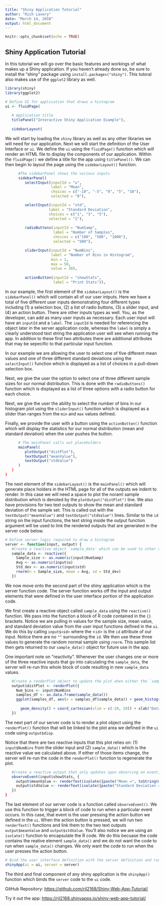 ```yaml
---
title: "Shiny Application Tutorial"
author: "Rich Lavery"
date: "March 14, 2018"
output: html_document
---
```


```r
knitr::opts_chunk$set(echo = TRUE)
```

## Shiny Application Tutorial

In this tutorial we will go over the basic features and workings of what makes up a Shiny application.  If you haven't already done so, be sure to install the "shiny" package using `install.packages("shiny")`.  This tutoral also makes use of the `ggplot2` library as well.

```r
library(shiny)
library(ggplot2)

# Define UI for application that draws a histogram
ui <- fluidPage(
   
   # Application title
   titlePanel("Interactive Shiny Application Example"),
   
   sidebarLayout(
```

We will start by loading the `shiny` library as well as any other libraries we will need for our application. 
Next we will start the definition of the User Interface or `ui`.  We define the `ui` using the `fluidPage()` function which will render an HTML file to display the components of our application.  Within the `fluidPage()` we define a title for the app using `titlePanel()`.  We can then begin to layout the page using the `sidebarLayout()` function.

```r
      #The sidebarPanel shows the various inputs
      sidebarPanel(
         selectInput(inputId = "u",
                     label = "Mean",
                     choices = c("-10", "-5", "0", "5", "10"),
                     selected = "0"),

         selectInput(inputId = "std",
                    label = "Standard Deviation",
                    choices = c("1", "3", "5"),
                    selected = "1"),
         
         radioButtons(inputId = "NumSamp",
                      label = "Number of Samples",
                      choices = c("100", "500", "1000"),
                      selected = "500"),

         sliderInput(inputId = "NumBins",
                     label = "Number of Bins in Histogram",
                     min = 1,
                     max = 50,
                     value = 30),
         
         actionButton(inputId = "showStats",
                      label = "Print Stats")),
```

In our example, the first element of the `sidebarLayout()` is the `sidebarPanel()` which will contain all of our user intputs.  Here we have a total of five different user inputs demonstrating four different types including (1) a selection box, (2) a list of radio buttons, (3) a slider input, and (4) an action button.  There are other inputs types as well.  You, as the developer, can add as many user inputs as necessary.  Each user input will have an `inputId` and a `label`.  The `inputId` is needed for referencing the object later in the server application code, whereas the `label` is simply a clearly understood text string the application user will see when running the app.  In addition to these first two attributes there are additional attributes that may be sepecific to that particular input function.

In our example we are allowing the user to select one of five different mean values and one of three different standard deviations using the `selectInput()` function which is displayed as a list of choices in a pull-down selection box.

Next, we give the user the option to select one of three different sample sizes for our normal distribution.  This is done with the `radioButtons()` function which is displayed as a list of three options with a radio button for each choice.

Next, we give the user the ability to select the number of bins in our histogram plot using the `sliderInput()` function which is displayed as a slider than ranges from the `min` and `max` values defined.

Finally, we provide the user with a button using the `actionButton()` function which will display the statistics for our normal distribution (mean and standard deviation) when the user pushes the button.

```r
      # The mainPanel calls out placeholders
      mainPanel(
         plotOutput("distPlot"),
         textOutput("meanValue"),
         textOutput("stdValue")
      )
   )
)
```

The next element of the `sidebarLayout()` is the `mainPanel()` which will generate place holders in the HTML page for all of the outputs we indent to render.  In this case we will need a space to plot the noraml sample distribution which is denoted by the `plotOutput("distPlot")` line.  We also have provisions for two text outputs to show the mean and standard deviation of the sample set.  This is called out with the `textOutput("meanValue")` and `textOutput("stdValue")` lines.  Similar to the `id` string on the input functions, the text string inside the output function argument will be used to link the rendered outputs that are generated in the server code below.

```r
# Define server logic required to draw a histogram
server <- function(input, output) {
   #Create a reactive object `sample_data` which can be used to other render functions
   sample_data <- reactive({
     Sample_size <- as.numeric(input$NumSamp)
     Avg <- as.numeric(input$u)
     Std_dev <- as.numeric(input$std)
     rnorm(n = Sample_size, mean = Avg, sd = Std_dev)
   })
```

We now move onto the second part of the shiny application which is the server function code.  The server function works off the input and output elements that were defined in the user interface portion of the application code.  

We first create a reactive object called `sample_data` using the `reactive()` function.  We pass into the function a block of R code contained in the `{}` brackets.  Notice we are pulling in values for the sample size, mean value, and standard deviation value from the user input functions defined in the `ui`.  We do this by calling `input$<id>` where the <`id`> is the `id` attribute of our input.  Notice there are no `""` surrounding the `id`.  We then use these three values to generate the random normal sample using `rnorm`.  This sample list then gets returned to our `sample_data()` object for future use in the app.

One important note on "reactivity".  Whenever the user changes one or more of the three reactive inputs that go into calculating the `sample_data`, the server will re-run this whole block of code resulting in new `sample_data` values.

```r
   #Create a renderPlot object to update the plot when either the `sample_data` changes or the `NumBins` changes
   output$distPlot <- renderPlot({
     Num_bins <- input$NumBins
     samples_df <- as.data.frame(sample_data())
     ggplot(samples_df, aes(x = samples_df$sample_data)) + geom_histogram(aes(y = ..density..), 
                                                                          stat = "bin", bins = Num_bins) +  
       geom_density() + coord_cartesian(xlim = c(-20, 20)) + xlab("Data Values")
   })
```

The next part of our server code is to render a plot object using the `renderPlot()` function that will be linked to the plot area we defined in the `ui` code using `output$disp`.

Notice that there are two reactive inputs that this plot relies on: (1) `input$NumBins` from the slider input and (2) `sample_data()` which is the reactive value we calculated above.  If either of those items change, the server will re-run the code in the `renderPlot()` function to regenerate the plot.

```r
   #Create a reactive output that only updates upon observing an event, such as the user pressing a button
   observeEvent(input$showStats, {
     output$meanValue <- renderText(isolate({paste("Mean =", toString(mean(sample_data())), sep = " ")}))
     output$stdValue <- renderText(isolate({paste("Standard Deviation =", toString(sd(sample_data())), sep = " ")}))
   })
}
```

The last element of our server code is a function called `observeEvent()`.  We use this function to trigger a block of code to run when a particular event occurs.  In this case, that event is the user pressing the action button we defined in the `ui`.  When the action button is pressed, we will run two `renderText()` functions and link them to the two text outputs `output$meanValue` and `output$stdValue`.  You'll also notice we are using an `isolate()` function to encapsulate the R code.  We do this becuase the code contains the reative element `sample_data()` and we do not want the code to run when `sample_data()` changes.  We only want the code to run when the user presses the action button.

```r
# Bind the user interface definition with the server definition and run the application 
shinyApp(ui = ui, server = server)
```

The third and final component of any shiny application is the `shinyApp()` function which binds the `server` code to the `ui` code.

GitHub Repository: [https://github.com/rjl2168/Shiny-Web-App-Tutorial/](https://github.com/rjl2168/Shiny-Web-App-Tutorial/)

Try it out the app: [https://rjl2168.shinyapps.io/shiny-web-app-tutorial/](https://rjl2168.shinyapps.io/shiny-web-app-tutorial/)
